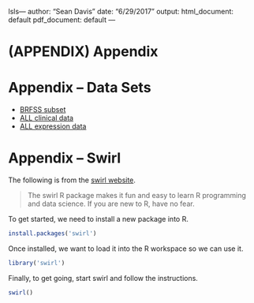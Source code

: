 lsls---
author: "Sean Davis"
date: "6/29/2017"
output:
  html_document: default
  pdf_document: default
---

# (APPENDIX) Appendix {-}

# Appendix -- Data Sets

- [BRFSS subset](BRFSS-subset.csv)
- [ALL clinical data](ALL-phenoData.csv)
- [ALL expression data](ALL-expression.csv)


# Appendix -- Swirl

The following is from the [swirl website](http://swirlstats.com/students.html).

> The swirl R package makes it fun and easy to learn R programming and data science. If you are new to R, have no fear. 


To get started, we need to install a new package into R. 

```r
install.packages('swirl')
```

Once installed, we want to load it into the R workspace so we can use it.

```r
library('swirl')
```

Finally, to get going, start swirl and follow the instructions.

```r
swirl()
```

